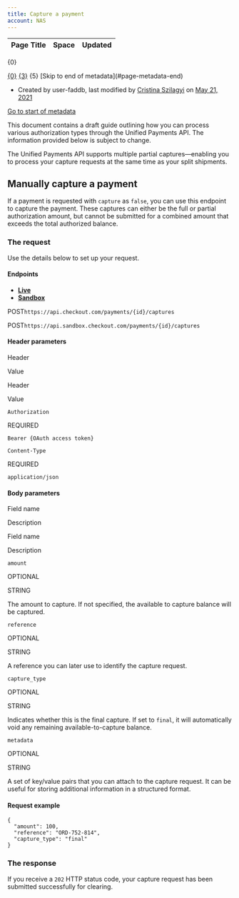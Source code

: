 ```yaml
---
title: Capture a payment
account: NAS
---
```


<table class="aui"> <thead> <tr class="header"> <th class="search-result-title">Page Title</th> <th class="search-result-space">Space</th> <th class="search-result-date">Updated</th> </tr> </thead> </table> <p class="search-result-count">{0}</p> <tr class="search-result"> <td class="search-result-title"><a href="{1}" class="content-type-{2}"><span>{0}</span></a></td> <td class="search-result-space"><a class="space" href="/display/{4}/" title="{3}">{3}</a></td> <td class="search-result-date"><span class="date" title="{6}">{5}</span></td> </tr> [Skip to end of metadata](#page-metadata-end)

*   Created by user-faddb, last modified by [Cristina Szilagyi](    /display/~cristina.szilagyi
    ) on [May 21, 2021](/pages/diffpagesbyversion.action?pageId=8488072&selectedPageVersions=7&selectedPageVersions=8 "Show changes")

[Go to start of metadata](#page-metadata-start)

This document contains a draft guide outlining how you can process various authorization types through the Unified Payments API. The information provided below is subject to change.

The Unified Payments API supports multiple partial captures—enabling you to process your capture requests at the same time as your split shipments.

Manually capture a payment
--------------------------

If a payment is requested with `capture` as `false`, you can use this endpoint to capture the payment. These captures can either be the full or partial authorization amount, but cannot be submitted for a combined amount that exceeds the total authorized balance.

### The request

Use the details below to set up your request.

#### Endpoints

*   [**Live**](#tabs-1768e711-97e0-47fd-8d35-22cd0bb4b37a-1)
*   [**Sandbox**](#tabs-1768e711-97e0-47fd-8d35-22cd0bb4b37a-2)

POST`https://api.checkout.com/payments/{id}/captures`

POST`https://api.sandbox.checkout.com/payments/{id}/captures`

#### Header parameters

Header

Value

Header

Value

`Authorization`

REQUIRED

`Bearer {OAuth access token}`

`Content-Type`

REQUIRED

`application/json`

#### Body parameters

Field name

Description

Field name

Description

`amount`

OPTIONAL

STRING

The amount to capture. If not specified, the available to capture balance will be captured.

`reference`

OPTIONAL

STRING

A reference you can later use to identify the capture request.

`capture_type`

OPTIONAL

STRING

Indicates whether this is the final capture. If set to `final`, it will automatically void any remaining available-to-capture balance.

`metadata`

OPTIONAL

STRING

A set of key/value pairs that you can attach to the capture request. It can be useful for storing additional information in a structured format.

#### Request example

    {
      "amount": 100,
      "reference": "ORD-752-814",
      "capture_type": "final"
    }

### The response

If you receive a `202` HTTP status code, your capture request has been submitted successfully for clearing.
